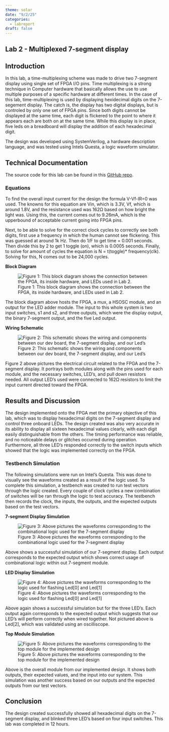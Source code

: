 ```yaml
---
theme: solar
date: "9/2/25"
categories:
  - labreport
draft: false
---
```


## Lab 2 - Multiplexed 7-segment display

## Introduction

In this lab, a time-multiplexing scheme was made to drive two 7-segment display using single set of FPGA I/O pins. Time multiplexing is a strong technique in Computer hardware that basically allows the use to use multiple purposes of a specific hardware at different times. In the case of this lab, time-multiplexing is used by displaying hexidecimal digits on the 7-segement display. The catch is, the display has two digital displays, but is controled by only one set of FPGA pins. Since both digits cannot be displayed at the same time, each digit is flickered to the point to where it appears each are both on at the same time. While this display is in place, five leds on a breadboard will display the addition of each hexadecimal digit. 

The design was developed using SystemVerilog, a hardware description language, and was tested using Intels Questa, a logic waveform simulator. 


## Technical Documentation 

The source code for this lab can be found in this [GitHub repo](https://github.com/Swayngee/e155-lab1/tree/main/fpga).

### Equations

To find the overall input current for the design the formula V-Vf-IR=0 was used. The knowns for this equation are Vin, which is 3.3V, Vf, which is around 1.8V, and the resistance used was 162Ω based on how bright the light was. Using this, the current comes out to 9.26mA, which is the upperbound of acceptable current going into FPGA pins. 

Next, to be able to solve for the correct clock cycles to correctly see both digits, first use a frequency in which the human cannot see flickering. This was guessed at around 1k Hz. Then do 1/F to get time = 0.001 seconds.  Then divide this by 2 to get 1 toggle (on), which is 0.0005 seconds. Finally, to solve for amount of cycles the equation is N = t(toggle)* frequency(clk). Solving for this, N comes out to be  24,000 cycles.  


**Block Diagram**

![Figure 1: This block diagram shows the connection between the FPGA, its inside hardware, and LEDs used in Lab 2.](../images/Block1.jpg)

The block diagram above hosts the FPGA, a mux, a HSOSC module, and an output for the LED adder module. The input to this whole system is two input switches, s1 and s2, and three outputs, which were the display output, the binary 7-segment output, and the five Led output. 

**Wiring Schematic**

![Figure 2: This schematic shows the wiring and components between our dev board, the 7-segment display, and our Led's](../images/Schematic1.jpg)

Figure 2 above pictures the electrical circuit related to the FPGA and the 7-segment display. It portrays both modules along with the pins used for each module, and the necessary switches, LED's, and pull down resistors needed. All output LED's used were connected to 162Ω resistors to limit the input current directed toward the FPGA. 

## Results and Discussion

The design implemented onto the FPGA met the primary objective of this lab, which was to display hexadecimal digits on the 7-segment display and control three onboard LEDs. The design created was also very accurate in its ability to display all sixteen hexadecimal values clearly, with each digit easily distinguishable from the others. The timing performance was reliable, and no noticeable delays or glitches occurred during operation.
Furthermore, all three LED's responded correctly to the switch inputs which showed that the logic was implemented correctly on the FPGA. 

### Testbench Simulation

The following simulations were run on Intel's Questa. This was done to visually see the waveforms created as a result of the logic used. To complete this simulation, a testbench was created to run test vectors through the logic created. Every couple of clock cycles a new combination of switches will be ran through the logic to test accuracy. The testbench then records the clock, the inputs, the outputs, and the expected outputs based on the test vectors.  

**7-segment Display Simulation** 

![Figure 3: Above pictures the waveforms corresponding to the combinational logic used for the 7-segment display](../images/testbenchlab11.png)

Above shows a successful simulation of our 7-segment display. Each output corresponds to the expected output which shows correct usage of combinational logic within out 7-segment module. 

**LED Display Simulation**

![Figure 4: Above pictures the waveforms corresponding to the logic used for flashing Led[0] and Led[1]](../images/testbenchlab12.png)

Above again shows a successful simulation but for the three LED's. Each output again corresponds to the expected output which suggests that our LED's will perform correctly when wired together. Not pictured above is Led[2], which was validated using an oscilliscope. 

**Top Module Simulation**

![Figure 5: Above pictures the waveforms corresponding to the top module for the implemented design](../images/testbenchlab13.png)

Above is the overall module from our implemented design. It shows both outputs, their expected values, and the input into our system. This simulation was another success based on our outputs and the expected outputs from our test vectors. 

## Conclusion
The design created successfully showed all hexadecimal digits on the 7-segment display, and blinked three LED's based on four input switches. This lab was completed in 12 hours. 
